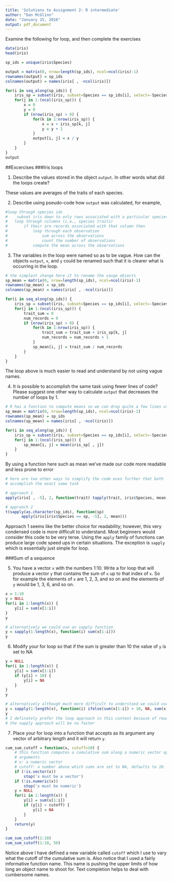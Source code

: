 ```yaml
---
title: 'Solutions to Assignment 2: R intermediate'
author: "Dan McGlinn"
date: "January 15, 2016"
output: pdf_document
---
```


Examine the following for loop, and then complete the exercises

```r
data(iris)
head(iris)

sp_ids = unique(iris$Species)

output = matrix(0, nrow=length(sp_ids), ncol=ncol(iris)-1)
rownames(output) = sp_ids
colnames(output) = names(iris[ , -ncol(iris)])

for(i in seq_along(sp_ids)) {
    iris_sp = subset(iris, subset=Species == sp_ids[i], select=-Species)
    for(j in 1:(ncol(iris_sp))) {
        x = 0
        y = 0
        if (nrow(iris_sp) > 0) {
            for(k in 1:nrow(iris_sp)) {
                x = x + iris_sp[k, j]
                y = y + 1
            }
            output[i, j] = x / y 
        }
    }
}
output
```
##Excercises
###Iris loops

1. Describe the values stored in the object `output`. In other words what did the 
loops create?

These values are averages of the traits of each species. 

2. Describe using pseudo-code how `output` was calculated, for example,
```r
#loop through species ids
#    subset iris down to only rows associated with a particular species
#   loop through columns (i.e., species traits)
#       if their are records associated with that column then
#           loop through each observation
#               sum across the observations
#               count the number of observations
#           compute the mean across the observations
```

3. The variables in the loop were named so as to be vague. How can the objects
`output`, `x`, and `y` could be renamed such that it is clearer what is occurring
in the loop.

```r
# the simplest change here it to rename the vauge objects
sp_mean = matrix(0, nrow=length(sp_ids), ncol=ncol(iris)-1)
rownames(sp_mean) = sp_ids
colnames(sp_mean) = names(iris[ , -ncol(iris)])

for(i in seq_along(sp_ids)) {
    iris_sp = subset(iris, subset=Species == sp_ids[i], select=-Species)
    for(j in 1:(ncol(iris_sp))) {
        trait_sum = 0
        num_records = 0
        if (nrow(iris_sp) > 0) {
            for(k in 1:nrow(iris_sp)) {
                trait_sum = trait_sum + iris_sp[k, j]
                num_records = num_records + 1
            }
            sp_mean[i, j] = trait_sum / num_records
        }
    }
}

```

The loop above is much easier to read and understand by not using vague names.

4. It is possible to accomplish the same task using fewer lines of code? Please suggest one other way to calculate `output` that decreases the number of loops
by 1. 

```r
# R has a function to compute means so we can drop quite a few lines using that
sp_mean = matrix(0, nrow=length(sp_ids), ncol=ncol(iris)-1)
rownames(sp_mean) = sp_ids
colnames(sp_mean) = names(iris[ , -ncol(iris)])

for(i in seq_along(sp_ids)) {
    iris_sp = subset(iris, subset=Species == sp_ids[i], select=-Species)
    for(j in 1:(ncol(iris_sp))) {
        sp_mean[i, j] = mean(iris_sp[ , j])
    }
}
```

By using a function here such as mean we've made our code more readable and less
prone to error

```r
# here are two other ways to simplify the code even further that both 
# accomplish the exact same task 

# approach 1
apply(iris[ , -5], 2, function(trait) tapply(trait, iris$Species, mean))

# approach 2
t(sapply(as.character(sp_ids), function(sp) 
       apply(iris[iris$Species == sp, -5], 2, mean)))
```

Approach 1 seems like the better choice for readability; however, this very
condensed code is more difficult to understand. Most beginners would consider
this code to be very terse. Using the `apply` family of functions can produce
large code speed ups in certain situations. The exception is `sapply` which is 
essentially just simple for loop. 

###Sum of a sequence

5. You have a vector `x` with the numbers 1:10. Write a
for loop that will produce a vector `y` that contains the sum of `x` up to that
index of `x`. So for example the elements of `x` are 1, 2, 3, and so on and the 
elements of `y` would be 1, 3, 6, and so on. 

```r
x = 1:10
y = NULL
for(i in 1:length(x)) {
    y[i] = sum(x[1:i])
}
y

# alternatively we could use an sapply function
y = sapply(1:length(x), function(i) sum(x[1:i]))
y
```

6. Modify your for loop so that if the sum is greater than 10 the value of `y`
is set to NA

```r
y = NULL
for(i in 1:length(x)) {
    y[i] = sum(x[1:i])
    if (y[i] > 10) {
        y[i] = NA
    }
}
y

# alternatively although much more difficult to understand we could use
y = sapply(1:length(x), function(i) ifelse(sum(x[1:i]) > 10, NA, sum(x[1:i])))
y
# I definately prefer the loop approach in this context because of readability
# the sapply approach will be no faster
```

7. Place your for loop into a function that accepts as its argument any vector
of arbitrary length and it will return `y`. 

```r
cum_sum_cutoff = function(x, cutoff=10) {
    # this function computes a cumulative sum along a numeric vector up to a cutoff
    # arguments
    # x: a numeric vector
    # cutoff: a number above which sums are set to NA, defaults to 10.
    if (!is.vector(x)) 
        stop('x must be a vector')
    if (!is.numeric(x))
        stop('x must be numeric')
    y = NULL
    for(i in 1:length(x)) {
        y[i] = sum(x[1:i])
        if (y[i] > cutoff) {
            y[i] = NA
        }
    }
    return(y)
}

cum_sum_cutoff(1:10)
cum_sum_cutoff(1:10, 50)
```

Notice above I have defined a new variable called `cutoff` which I use to 
vary what the cutoff of the cumulative sum is. Also notice that I used a fairly
informative function name. This name is pushing the upper limits of how long an
object name to shoot for. Text completion helps to deal with cumbersome names. 
